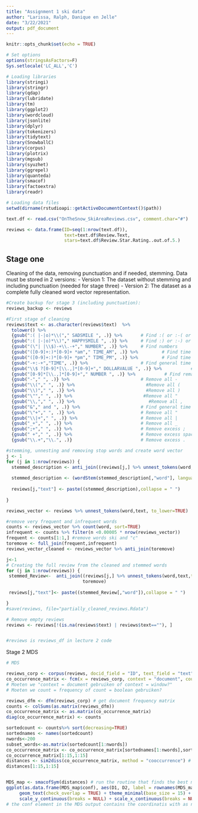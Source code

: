 ```yaml
---
title: "Assignment 1 ski data"
author: "Larissa, Ralph, Danique en Jelle"
date: "3/22/2021"
output: pdf_document
---
```


```r
knitr::opts_chunk$set(echo = TRUE)

# Set options
options(stringsAsFactors=F)
Sys.setlocale('LC_ALL','C')

# Loading libraries
library(stringi)
library(stringr)
library(qdap)
library(lubridate)
library(tm)
library(ggplot2)
library(wordcloud)
library(jsonlite)
library(dplyr)
library(tokenizers)
library(tidytext)
library(SnowballC)
library(corpus)
library(plotrix)
library(mgsub)
library(syuzhet)
library(ggrepel)
library(quanteda)
library(smacof)
library(factoextra)
library(readr)

# Loading data files
setwd(dirname(rstudioapi::getActiveDocumentContext()$path))

text.df <- read.csv("OnTheSnow_SkiAreaReviews.csv", comment.char="#")

reviews <- data.frame(ID=seq(1:nrow(text.df)),
                      text=text.df$Review.Text, 
                      stars=text.df$Review.Star.Rating..out.of.5.) 

```

## Stage one

Cleaning of the data, removing punctuation and if needed, stemming. Data must be stored in 2 versions:
- Version 1: The dataset without stemming and including punctuation (needed for stage three)
- Version 2: The dataset as a complete fully cleaned word vector representation.


```r
#Create backup for stage 3 (including punctuation): 
reviews_backup <- reviews 

#First stage of cleaning
reviews$text <- as.character(reviews$text)  %>% 
  tolower() %>% 
  {gsub(":( |-|o)*\\("," SADSMILE ", .)} %>%       # Find :( or :-( or : ( or :o(
  {gsub(":( |-|o)*\\)"," HAPPYSMILE ", .)} %>%     # Find :) or :-) or : ) or :o)
  {gsub("(\"| |\\$)-+\\.-+"," NUMBER", .)} %>%     # Find numbers
  {gsub("([0-9]+:)*[0-9]+ *am"," TIME_AM", .)} %>%         # Find time AM
  {gsub("([0-9]+:)*[0-9]+ *pm"," TIME_PM", .)} %>%         # Find time PM
  {gsub("-+:-+","TIME", .)} %>%                    # Find general time
  {gsub("\\$ ?[0-9]*[\\.,]*[0-9]+"," DOLLARVALUE ", .)} %>%           # Find Dollar values
  {gsub("[0-9]*[\\.,]*[0-9]+"," NUMBER ", .)} %>%           # Find remaining numbers
  {gsub("-"," ", .)} %>%                           # Remove all -
  {gsub("\\("," ", .)} %>%                           #Remove all (
  {gsub("\\)"," ", .)} %>%                           #Remove all )
  {gsub("\""," ", .)} %>%                           #Remove all "
  {gsub("\\,"," ", .)} %>%                            #Remove all ,
  {gsub("&"," and ", .)} %>%                       # Find general time
  {gsub("\"+"," ", .)} %>%                         # Remove all "
  {gsub("\\|+"," ", .)} %>%                        # Remove all |
  {gsub("_+"," ", .)} %>%                          # Remove all _
  {gsub(";+"," ", .)} %>%                          # Remove excess ;
  {gsub(" +"," ", .)} %>%                          # Remove excess spaces
  {gsub("\\.+","\\.", .)}                          # Remove excess .

#stemming, unnesting and removing stop words and create word vector
j <- 1
for (j in 1:nrow(reviews)) {
  stemmed_description <- anti_join((reviews[j,] %>% unnest_tokens(word,text, drop=FALSE,to_lower=TRUE) ),stop_words)
  
  stemmed_description <- (wordStem(stemmed_description[,"word"], language = "porter"))
  
  reviews[j,"text"] <- paste((stemmed_description),collapse = " ")
  
}

reviews_vector <- reviews %>% unnest_tokens(word,text, to_lower=TRUE)

#remove very frequent and infrequent words
counts <- reviews_vector %>% count(word, sort=TRUE)
infrequent <- counts %>% filter(n <0.00005 * nrow(reviews_vector))
frequent <- counts[1:1,] #remove words ski and "c"
toremove <- full_join(frequent,infrequent)
reviews_vector_cleaned <- reviews_vector %>% anti_join(toremove)

j<-1 
# Creating the full review from the cleaned and stemmed words
for (j in 1:nrow(reviews)) {
 stemmed_Review<-  anti_join((reviews[j,] %>% unnest_tokens(word,text,to_lower=TRUE)),
                             toremove)
  
 reviews[j,"text"]<- paste((stemmed_Review[,"word"]),collapse = " ")

}
#save(reviews, file="partially_cleaned_reviews.Rdata") 

# Remove empty reviews
reviews <- reviews[!(is.na(reviews$text) | reviews$text==""), ]


#reviews is reviews_df in lecture 2 code

```

Stage 2
MDS

```r
# MDS

reviews_corp <- corpus(reviews, docid_field = "ID", text_field = "text")
co_occurrence_matrix <- fcm(x = reviews_corp, context = "document", count = "frequency", tri=FALSE)
# Moeten we "context = document gebruiken of context = window?"
# Moeten we count = frequency of count = boolean gebruiken?

reviews_dfm <- dfm(reviews_corp) # get document frequency matrix
counts <- colSums(as.matrix(reviews_dfm)) 
co_occurrence_matrix <- as.matrix(co_occurrence_matrix)
diag(co_occurrence_matrix) <- counts

sortedcount <- counts%>% sort(decreasing=TRUE)
sortednames <- names(sortedcount)
nwords<-200
subset_words<-as.matrix(sortedcount[1:nwords])
co_occurrence_matrix <- co_occurrence_matrix[sortednames[1:nwords],sortednames[1:nwords]]
co_occurrence_matrix[1:15,1:15]
distances <- sim2diss(co_occurrence_matrix, method = "cooccurrence") # Transform similarities to distances.
distances[1:15,1:15]


MDS_map <- smacofSym(distances) # run the routine that finds the best matching coordinates in a 2D mp given the distances
ggplot(as.data.frame(MDS_map$conf), aes(D1, D2, label = rownames(MDS_map$conf))) +
     geom_text(check_overlap = TRUE) + theme_minimal(base_size = 15) + xlab('') + ylab('') +
     scale_y_continuous(breaks = NULL) + scale_x_continuous(breaks = NULL)
# the conf element in the MDS output contains the coordinatis with as names D1 and D2.
```





